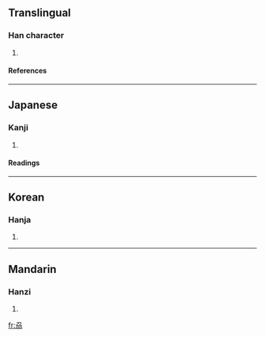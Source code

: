 ==Translingual==
===Han character===
{{Han char|rad=刀|as=04|sn=6|four=|canj=尸竹尸竹竹 (SHSHH)}}
# {{defn|Han}}
====References====
{{Han ref|kx=0137.240|dkj=01899|dj=0309.110|hdz=10324.130|uh=5215|ud=21013}}
----
==Japanese==
===Kanji===
{{ja-kanji|grade=|rs=刀04}}
# {{defn|Japanese}}
====Readings====
{{ja-readings|on=[[り]] (ri), [[れい]] (rei), [[らい]] (rai), [[さく]] (saku)|kun=[[さく]] (saku)}}
----
==Korean==
===Hanja===
{{ko-hanja|hangeul=[[리]], [[려]]|rv=ri, ryeo|mr=ri, ryŏ}}
# {{defn|Korean}}
----
==Mandarin==
===Hanzi===
{{cmn-hanzi|pin=[[lí]] (li2)|wg=li<sup>2</sup>}}
# {{defn|Mandarin}}

[[fr:刕]]